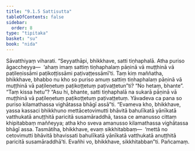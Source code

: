 ```yaml
---
title: "9.1.5 Sattisutta"
tableOfContents: false
sidebar:
  order: 8
type: "tipitaka"
basket: "su"
book: "nida"
---
```



<DynamicBreadcrumb />

<Division number="227" book="nida">

<Paragraph number="1220" book="nida">
Sāvatthiyaṃ viharati. “Seyyathāpi, bhikkhave, satti tiṇhaphalā. Atha puriso āgaccheyya—  ‘ahaṃ imaṃ sattiṃ tiṇhaphalaṃ pāṇinā vā muṭṭhinā vā paṭileṇissāmi paṭikoṭṭissāmi paṭivaṭṭessāmī’ti. Taṃ kiṃ maññatha, bhikkhave, bhabbo nu kho so puriso amuṃ sattiṃ tiṇhaphalaṃ pāṇinā vā muṭṭhinā vā paṭileṇetuṃ paṭikoṭṭetuṃ paṭivaṭṭetun”ti? “No hetaṃ, bhante”. “Taṃ kissa hetu”? “Asu hi, bhante, satti tiṇhaphalā na sukarā pāṇinā vā muṭṭhinā vā paṭileṇetuṃ paṭikoṭṭetuṃ paṭivaṭṭetuṃ. Yāvadeva ca pana so puriso kilamathassa vighātassa bhāgī assā”ti.
</Paragraph>

<Paragraph number="1221" book="nida">
“Evameva kho, bhikkhave, yassa kassaci bhikkhuno mettācetovimutti bhāvitā bahulīkatā yānīkatā vatthukatā anuṭṭhitā paricitā susamāraddhā, tassa ce amanusso cittaṃ khipitabbaṃ maññeyya; atha kho sveva amanusso kilamathassa vighātassa bhāgī assa. Tasmātiha, bhikkhave, evaṃ sikkhitabbaṃ—  ‘mettā no cetovimutti bhāvitā bhavissati bahulīkatā yānīkatā vatthukatā anuṭṭhitā paricitā susamāraddhā’ti. Evañhi vo, bhikkhave, sikkhitabban”ti.

</Paragraph>
</Division>

<Paragraph number="1222" type="center" book="nida">
Pañcamaṃ.
</Paragraph>